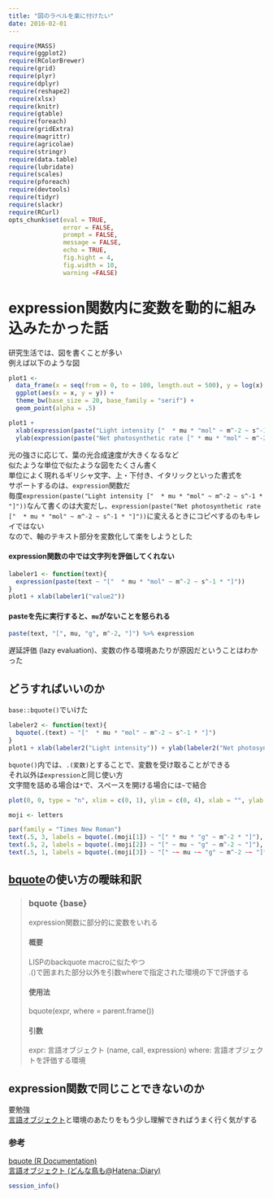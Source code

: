 ```yaml
---
title: "図のラベルを楽に付けたい"
date: 2016-02-01
---
```


```r
require(MASS)
require(ggplot2)
require(RColorBrewer) 
require(grid)
require(plyr)
require(dplyr)
require(reshape2)
require(xlsx)
require(knitr)
require(gtable)
require(foreach)
require(gridExtra)
require(magrittr)
require(agricolae)
require(stringr)
require(data.table)
require(lubridate)
require(scales)
require(pforeach)
require(devtools)
require(tidyr)
require(slackr)
require(RCurl)
opts_chunk$set(eval = TRUE,
               error = FALSE,
               prompt = FALSE,
               message = FALSE,
               echo = TRUE,
               fig.hight = 4,
               fig.width = 10,
               warning =FALSE)
```
# expression関数内に変数を動的に組み込みたかった話  

研究生活では、図を書くことが多い  
例えば以下のような図  
```r
plot1 <-
  data_frame(x = seq(from = 0, to = 100, length.out = 500), y = log(x) + rnorm(500, 0, 0.1)) %>%
  ggplot(aes(x = x, y = y)) +
  theme_bw(base_size = 20, base_family = "serif") +
  geom_point(alpha = .5)

plot1 +
  xlab(expression(paste("Light intensity ["  * mu * "mol" ~ m^-2 ~ s^-1 * "]"))) +
  ylab(expression(paste("Net photosynthetic rate [" * mu * "mol" ~ m^-2 ~ s^-1 * "]")))
```

光の強さに応じて、葉の光合成速度が大きくなるなど  
似たような単位で似たような図をたくさん書く  
単位によく現れるギリシャ文字、上・下付き、イタリックといった書式を  
サポートするのは、`expression`関数だ  
毎度`expression(paste("Light intensity ["  * mu * "mol" ~ m^-2 ~ s^-1 * "]"))`なんて書くのは大変だし、`expression(paste("Net photosynthetic rate ["  * mu * "mol" ~ m^-2 ~ s^-1 * "]"))`に変えるときにコピペするのもキレイではない  
なので、軸のテキスト部分を変数化して楽をしようとした   

#### expression関数の中では文字列を評価してくれない  
```r
labeler1 <- function(text){
  expression(paste(text ~ "["  * mu * "mol" ~ m^-2 ~ s^-1 * "]"))
}
plot1 + xlab(labeler1("value2"))
```

#### pasteを先に実行すると、`mu`がないことを怒られる  
```r
paste(text, "[", mu, "g", m^-2, "]") %>% expression
```

遅延評価 (lazy evaluation)、変数の作る環境あたりが原因だということはわかった  

## どうすればいいのか  
`base::bquote()`でいけた  
```r
labeler2 <- function(text){
  bquote(.(text) ~ "["  * mu * "mol" ~ m^-2 ~ s^-1 * "]")
}
plot1 + xlab(labeler2("Light intensity")) + ylab(labeler2("Net photosynthetic rate"))   
```

`bquote()`内では、`.(変数)`とすることで、変数を受け取ることができる  
それ以外は`expression`と同じ使い方  
文字間を詰める場合は`*`で、スペースを開ける場合には`~`で結合  
```r
plot(0, 0, type = "n", xlim = c(0, 1), ylim = c(0, 4), xlab = "", ylab = "")

moji <- letters

par(family = "Times New Roman")
text(.5, 3, labels = bquote(.(moji[1]) ~ "[" * mu * "g" ~ m^-2 * "]"), cex = 2)
text(.5, 2, labels = bquote(.(moji[2]) ~ "[" ~ mu ~ "g" ~ m^-2 ~ "]"), cex = 2)
text(.5, 1, labels = bquote(.(moji[3]) ~ "[" ~~ mu ~~ "g" ~ m^-2 ~~ "]"), cex = 2)
```

## [bquote](https://stat.ethz.ch/R-manual/R-devel/library/base/html/bquote.html)の使い方の曖昧和訳  
> ### bquote {base}  
> expression関数に部分的に変数をいれる  
> 
> #### 概要
> LISPのbackquote macroに似たやつ  
> .()で囲まれた部分以外を引数whereで指定された環境の下で評価する    
> 
> #### 使用法
> bquote(expr, where = parent.frame())
> 
> #### 引数
> expr: 言語オブジェクト (name, call, expression)
> where: 言語オブジェクトを評価する環境

## expression関数で同じことできないのか  
要勉強  
[言語オブジェクト](http://d.hatena.ne.jp/tsutatsutatsuta/20120114/1326542583)と環境のあたりをもう少し理解できればうまく行く気がする  

### 参考
[bquote (R Documentation)](https://stat.ethz.ch/R-manual/R-devel/library/base/html/bquote.html)  
[言語オブジェクト (どんな鳥も@Hatena::Diary)](http://d.hatena.ne.jp/tsutatsutatsuta/20120114/1326542583)

```r
session_info()
```
